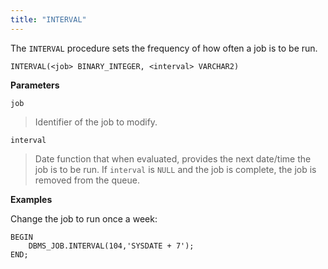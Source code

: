 ```yaml
---
title: "INTERVAL"
---
```




The `INTERVAL` procedure sets the frequency of how often a job is to be run.

``` text
INTERVAL(<job> BINARY_INTEGER, <interval> VARCHAR2)
```

**Parameters**

`job`

> Identifier of the job to modify.

`interval`

> Date function that when evaluated, provides the next date/time the job is to be run. If `interval` is `NULL` and the job is complete, the job is removed from the queue.

**Examples**

Change the job to run once a week:

``` text
BEGIN
    DBMS_JOB.INTERVAL(104,'SYSDATE + 7');
END;
```
